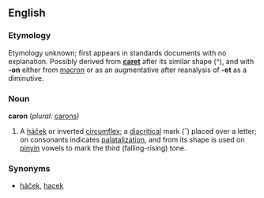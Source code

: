==English==
===Etymology===
Etymology unknown; first appears in standards documents with no explanation.  Possibly derived from '''[[caret]]''' after its similar shape (^), and with '''-on''' either from [[macron]] or as an augmentative after reanalysis of '''-et''' as a diminutive.

===Noun===
'''caron''' (''plural:'' [[carons]])
# A [[háček]] or inverted [[circumflex]]; a [[diacritic]]al mark (ˇ) placed over a letter; on consonants indicates [[palatalization]], and from its shape is used on [[pinyin]] vowels to mark the third (falling-rising) tone.

===Synonyms===
* [[háček]], [[hacek]]